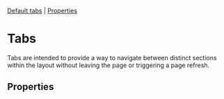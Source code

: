 
<Meta of={stories} />

[Default tabs](#tabs) | [Properties](#properties)

# Tabs

Tabs are intended to provide a way to navigate between distinct sections within the layout without leaving the page or triggering a page refresh.

<Canvas of={stories.defaultTabs} />

## Properties

<Controls />
